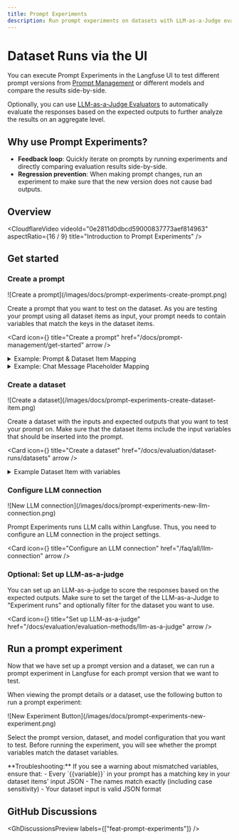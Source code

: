 ```yaml
---
title: Prompt Experiments
description: Run prompt experiments on datasets with LLM-as-a-Judge evaluations.
---
```


# Dataset Runs via the UI

You can execute Prompt Experiments in the Langfuse UI to test different prompt versions from [Prompt Management](/docs/prompt-management) or different models and compare the results side-by-side.

Optionally, you can use [LLM-as-a-Judge Evaluators](/docs/evaluation/evaluation-methods/llm-as-a-judge) to automatically evaluate the responses based on the expected outputs to further analyze the results on an aggregate level.

## Why use Prompt Experiments?

- **Feedback loop**: Quickly iterate on prompts by running experiments and directly comparing evaluation results side-by-side.
- **Regression prevention**: When making prompt changes, run an experiment to make sure that the new version does not cause bad outputs.

## Overview

<CloudflareVideo
  videoId="0e2811d0dbcd59000837773aef814963"
  aspectRatio={16 / 9}
  title="Introduction to Prompt Experiments"
/>

## Get started

<Steps>

### Create a prompt

<Frame border fullWidth>
![Create a prompt](/images/docs/prompt-experiments-create-prompt.png)
</Frame>

Create a prompt that you want to test on the dataset. As you are testing your prompt using all dataset items as input, your prompt needs to contain variables that match the keys in the dataset items.


<Cards num={1}>

  <Card
    icon={<FileJson size="24" />}
    title="Create a prompt"
    href="/docs/prompt-management/get-started"
    arrow
  />
</Cards>

<details>
<summary>Example: Prompt & Dataset Item Mapping</summary>

For Prompt Experiments, you need to map the variables in your prompt to the keys in your dataset items.

The following example demonstrates how prompt variables are mapped to dataset item inputs:

<div className="grid md:grid-cols-2 gap-4">
<div>

<br/>**Prompt:**
```bash
You are a Langfuse expert. Answer based on:
{{documentation}}

Question: {{question}}
```

</div>
<div>

<br/>**Dataset Item:**
```json
{
  "documentation": "Langfuse is an LLM Engineering Platform",
  "question": "What is Langfuse?"
}
```

</div>
</div>

In this example:
- The prompt variable `{{documentation}}` maps to the JSON key `"documentation"`
- The prompt variable `{{question}}` maps to the JSON key `"question"`
- Both keys must exist in the dataset item's input JSON for the experiment to run successfully

</details>

<details>
<summary>Example: Chat Message Placeholder Mapping</summary>

In addition to variables, you can also map placeholders in chat message prompts to dataset item keys.
This is useful when the dataset item also contains for example a chat message history to use.
Your chat prompt needs to contain a placeholder with a name. Variables within placeholders are not resolved.

**Chat Prompt:**
Placeholder named: `message_history`

**Dataset Item:**
```json
{
  "message_history": [
    {
      "role": "user",
      "content": "What is Langfuse?"
    },
    {
      "role": "assistant",
      "content": "Langfuse is a tool for tracking and analyzing the performance of language models."
    }
  ],
  "question": "What is Langfuse?"
}
```

In this example: 
- The chat prompt placeholder `message_history` maps to the JSON key `"message_history"`.
- The prompt variable `{{question}}` maps to the JSON key `"question"` in a variable not within a placeholder message.
- Both keys must exist in the dataset item's input JSON for the experiment to run successfully

</details>

### Create a dataset

<Frame border fullWidth>
![Create a dataset](/images/docs/prompt-experiments-create-dataset-item.png)
</Frame>

Create a dataset with the inputs and expected outputs that you want to test your prompt on. Make sure that the dataset items include the input variables that should be inserted into the prompt.


<Cards num={1}>

  <Card
    icon={<Database size="24" />}
    title="Create a dataset"
    href="/docs/evaluation/dataset-runs/datasets"
    arrow
  />
</Cards>

<details>
<summary>Example Dataset Item with variables</summary>

```json filename="input"
{
  "question": "What is Langfuse?",
  "documentation": "Langfuse - the LLM Engineering Platform"
}
```

```text filename="expected_output"
Langfuse is the LLM Engineering Platform.
```

</details>



### Configure LLM connection

<Frame border fullWidth>
![New LLM connection](/images/docs/prompt-experiments-new-llm-connection.png)
</Frame>

Prompt Experiments runs LLM calls within Langfuse. Thus, you need to configure an LLM connection in the project settings.


<Cards num={1}>

  <Card
    icon={<KeyRound size="24" />}
    title="Configure an LLM connection"
    href="/faq/all/llm-connection"
    arrow
  />
</Cards>


### Optional: Set up LLM-as-a-judge

You can set up an LLM-as-a-judge to score the responses based on the expected outputs. Make sure to set the target of the LLM-as-a-Judge to "Experiment runs" and optionally filter for the dataset you want to use.



<Cards num={1}>

  <Card
    icon={<WandSparkles size="24" />}
    title="Set up LLM-as-a-judge"
    href="/docs/evaluation/evaluation-methods/llm-as-a-judge"
    arrow
  />
</Cards>

## Run a prompt experiment

Now that we have set up a prompt version and a dataset, we can run a prompt experiment in Langfuse for each prompt version that we want to test.

When viewing the prompt details or a dataset, use the following button to run a prompt experiment:

<Frame border fullWidth>
![New Experiment Button](/images/docs/prompt-experiments-new-experiment.png)
</Frame>

Select the prompt version, dataset, and model configuration that you want to test. Before running the experiment, you will see whether the prompt variables match the dataset variables.

<Callout type="tip" emoji="ℹ️">
**Troubleshooting:** If you see a warning about mismatched variables, ensure that:
- Every `{{variable}}` in your prompt has a matching key in your dataset items' input JSON
- The names match exactly (including case sensitivity)
- Your dataset input is valid JSON format
</Callout>

</Steps>


## GitHub Discussions


<GhDiscussionsPreview labels={["feat-prompt-experiments"]} />
